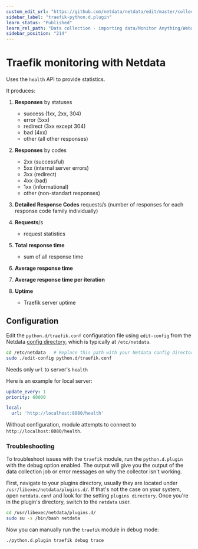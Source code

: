 ```yaml
---
custom_edit_url: "https://github.com/netdata/netdata/edit/master/collectors/python.d.plugin/traefik/README.md"
sidebar_label: "traefik-python.d.plugin"
learn_status: "Published"
learn_rel_path: "Data collection - importing data/Monitor Anything/Webapps"
sidebar_position: "214"
---
```



# Traefik monitoring with Netdata

Uses the `health` API to provide statistics.

It produces:

1. **Responses** by statuses

    - success (1xx, 2xx, 304)
    - error (5xx)
    - redirect (3xx except 304)
    - bad (4xx)
    - other (all other responses)

2. **Responses** by codes

    - 2xx (successful)
    - 5xx (internal server errors)
    - 3xx (redirect)
    - 4xx (bad)
    - 1xx (informational)
    - other (non-standart responses)

3. **Detailed Response Codes** requests/s (number of responses for each response code family individually)

4. **Requests**/s

    - request statistics

5. **Total response time**

    - sum of all response time

6. **Average response time**

7. **Average response time per iteration**

8. **Uptime**

    - Traefik server uptime

## Configuration

Edit the `python.d/traefik.conf` configuration file using `edit-config` from the
Netdata [config directory](/docs/nightly/getting-started/configuration), which is typically
at `/etc/netdata`.

```bash
cd /etc/netdata   # Replace this path with your Netdata config directory, if different
sudo ./edit-config python.d/traefik.conf
```

Needs only `url` to server's `health`

Here is an example for local server:

```yaml
update_every: 1
priority: 60000

local:
  url: 'http://localhost:8080/health'
```

Without configuration, module attempts to connect to `http://localhost:8080/health`.




### Troubleshooting

To troubleshoot issues with the `traefik` module, run the `python.d.plugin` with the debug option enabled. The 
output will give you the output of the data collection job or error messages on why the collector isn't working.

First, navigate to your plugins directory, usually they are located under `/usr/libexec/netdata/plugins.d/`. If that's 
not the case on your system, open `netdata.conf` and look for the setting `plugins directory`. Once you're in the 
plugin's directory, switch to the `netdata` user.

```bash
cd /usr/libexec/netdata/plugins.d/
sudo su -s /bin/bash netdata
```

Now you can manually run the `traefik` module in debug mode:

```bash
./python.d.plugin traefik debug trace
```

